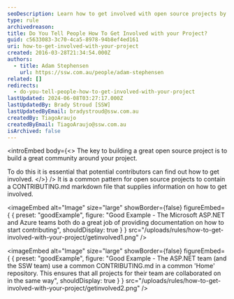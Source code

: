 ```yaml
---
seoDescription: Learn how to get involved with open source projects by providing clear documentation and guidelines for contributors.
type: rule
archivedreason:
title: Do You Tell People How To Get Involved with your Project?
guid: c5633083-3c70-4ca5-8978-94b8ef4ed161
uri: how-to-get-involved-with-your-project
created: 2016-03-28T21:34:54.000Z
authors:
  - title: Adam Stephensen
    url: https://ssw.com.au/people/adam-stephensen
related: []
redirects:
  - do-you-tell-people-how-to-get-involved-with-your-project
lastUpdated: 2024-06-08T03:27:17.000Z
lastUpdatedBy: Brady Stroud [SSW]
lastUpdatedByEmail: bradystroud@ssw.com.au
createdBy: TiagoAraujo
createdByEmail: TiagoAraujo@ssw.com.au
isArchived: false
---
```


<introEmbed
  body={<>
The key to building a great open source project is to build a great community around your project.

To do this it is essential that potential contributors can find out how to get involved.
  </>}
/>
It is a common pattern for open source projects to contain a CONTRIBUTING.md markdown file that supplies information on how to get involved.

<imageEmbed
  alt="Image"
  size="large"
  showBorder={false}
  figureEmbed={ {
    preset: "goodExample",
    figure: "Good Example - The Microsoft ASP.NET and Azure teams both do a great job of providing documentation on how to start contributing",
    shouldDisplay: true
  } }
  src="/uploads/rules/how-to-get-involved-with-your-project/getinvolved1.png"
/>


<imageEmbed
  alt="Image"
  size="large"
  showBorder={false}
  figureEmbed={ {
    preset: "goodExample",
    figure: "Good Example - The ASP.NET team (and the SSW team) use a common CONTRIBUTING.md in a common 'Home' repository. This ensures that all projects for their team are collaborated on in the same way",
    shouldDisplay: true
  } }
  src="/uploads/rules/how-to-get-involved-with-your-project/getinvolved2.png"
/>
